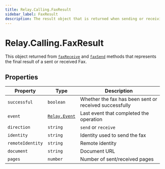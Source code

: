 ```yaml
---
title: Relay.Calling.FaxResult
sidebar_label: FaxResult
description: The result object that is returned when sending or receiving a fax.
---
```


[faxreceive]: /sdks/realtime-sdk/v2/language/nodejs/calling/call#faxreceive
[faxsend]: /sdks/realtime-sdk/v2/language/nodejs/calling/call#faxsend
[relay-event]: /sdks/realtime-sdk/v2/language/nodejs/event

# Relay.Calling.FaxResult

This object returned from [`faxReceive`][faxreceive] and [`faxSend`][faxsend] methods that represents the final result of a sent or received Fax.

## Properties

| Property | Type | Description |
| -------- | ---- | ----------- |
| `successful` | `boolean` | Whether the fax has been sent or received successfully |
| `event` | [`Relay.Event`][relay-event] | Last event that completed the operation |
| `direction` | `string` | `send` or `receive` |
| `identity` | `string` | Identity used to send the fax |
| `remoteIdentity` | `string` | Remote identity |
| `document` | `string` | Document URL |
| `pages` | `number` | Number of sent/received pages |